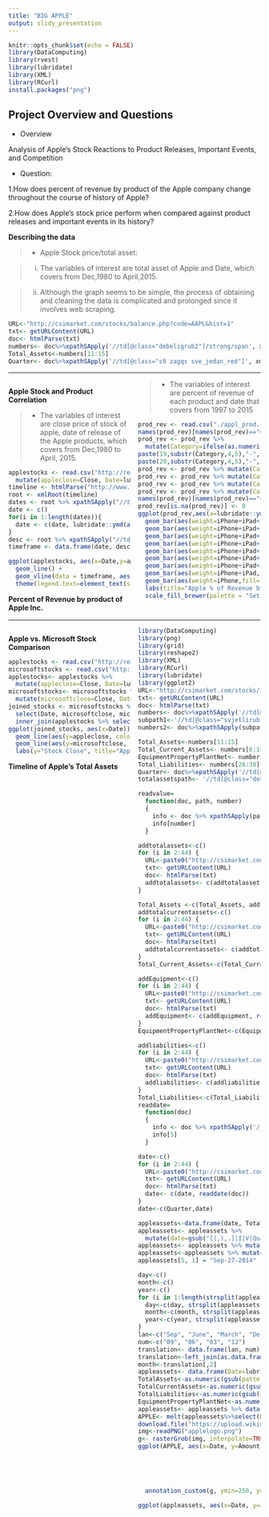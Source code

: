 ```yaml
---
title: "BIG APPLE"
output: slidy_presentation
---
```


```r
knitr::opts_chunk$set(echo = FALSE)
library(DataComputing)
library(rvest)
library(lubridate)
library(XML)
library(RCurl)
install.packages("png")
```
<style>
  .col2 {
    columns: 2 200px;         /* number of columns and width in pixels*/
    -webkit-columns: 2 200px; /* chrome, safari */
    -moz-columns: 2 200px;    /* firefox */
    padding-right=
  }
  .col3 {
    columns: 3 100px;
    -webkit-columns: 3 100px;
    -moz-columns: 3 100px;
  }
</style>

## Project Overview and Questions

 * Overview

Analysis of Apple's Stock Reactions to Product Releases, Important Events, and Competition

 * Question: 
 
 1.How does percent of revenue by product of the Apple company change throughout the course of history of Apple?

 2.How does Apple's stock price perform when compared against product releases and important events in its history?

**Describing the data**

> * Apple Stock price/total asset: 

> i. The variables of interest are total asset of Apple and Date, which covers from Dec,1980 to April,2015.

> ii. Although the graph seems to be simple, the process of obtaining and cleaning the data is complicated and prolonged since it involves web scraping.

```r
URL<-"http://csimarket.com/stocks/balance.php?code=AAPL&hist=1"
txt<- getURLContent(URL)
doc<- htmlParse(txt)
numbers<- doc%>%xpathSApply('//td[@class="debeligrub2"]/strong/span', xmlValue)
Total_Assets<-numbers[11:15]
Quarter<- doc%>%xpathSApply('//td[@class="s9 zagqs sve_jedan_red"]', xmlValue)
```

----

<div class="col2">
**Apple Stock and Product Correlation**

> * The variables of interest are close price of stock of apple, date of release of the Apple products, which covers from Dec,1980 to April, 2015.

```r
applestocks <- read.csv("http://real-chart.finance.yahoo.com/table.csv?s=AAPL&d=3&e=29&f=2016&g=d&a=11&b=12&c=1980&ignore=.csv") %>%
  mutate(appleclose=Close, Date=lubridate::ymd(Date), applevolume=Volume)
timeline <- htmlParse("http://www.timetoast.com/timelines/apple-product-release-dates")
root <- xmlRoot(timeline)
dates <- root %>% xpathSApply("//time",xmlValue)
date <- c()
for(i in 1:length(dates)){
  date <- c(date, lubridate::ymd(as.Date(dates[i], "%B %dst, %Y")))
}
desc <- root %>% xpathSApply("//td/b",xmlValue)
timeframe <- data.frame(date, desc)
```

```r
ggplot(applestocks, aes(x=Date,y=appleclose)) + 
  geom_line() +
  geom_vline(data = timeframe, aes(xintercept = as.numeric(date), col=desc)) +
  theme(legend.text=element_text(size = 10))+ labs(title="Apple Stock Prices and Product Release Dates",x="Date", y="Stock Close", col='Event')
```

**Percent of Revenue by product of Apple Inc.**

> * The variables of interest are percent of revenue of each product and date that covers from 1997 to 2015

```r
prod_rev <- read.csv("./appl_prod.csv")
names(prod_rev)[names(prod_rev)=="Other.products"] <- "Other"
prod_rev <- prod_rev %>%
  mutate(Category=ifelse(as.numeric(substr(Category,4,5)>50),
paste(19,substr(Category,4,5),"-",substr(Category,1,2),sep=""),
paste(20,substr(Category,4,5),"-",substr(Category,1,2),sep="")))
prod_rev <- prod_rev %>% mutate(Category=gsub("Q1$","01-01",Category))
prod_rev <- prod_rev %>% mutate(Category=gsub("Q2$","04-01",Category))
prod_rev <- prod_rev %>% mutate(Category=gsub("Q3$","07-01",Category))
prod_rev <- prod_rev %>% mutate(Category=gsub("Q4$","10-01",Category))
names(prod_rev)[names(prod_rev)=="Category"] <- "Date"
prod_rev[is.na(prod_rev)] <- 0
ggplot(prod_rev,aes(x=lubridate::ymd(Date))) +
  geom_bar(aes(weight=iPhone+iPad+iPod+Mac+Services+Other+Peripherals+Software+Music,fill='Music')) + 
  geom_bar(aes(weight=iPhone+iPad+iPod+Mac+Services+Other+Peripherals+Software,fill='Software')) + 
  geom_bar(aes(weight=iPhone+iPad+iPod+Mac+Services+Other+Peripherals, fill='Peripherals')) + 
  geom_bar(aes(weight=iPhone+iPad+iPod+Mac+Services+Other,fill='Other')) +
  geom_bar(aes(weight=iPhone+iPad+iPod+Mac+Services,fill='Services')) + 
  geom_bar(aes(weight=iPhone+iPad+iPod+Mac,fill='Mac')) + 
  geom_bar(aes(weight=iPhone+iPad+iPod,fill='iPod')) + 
  geom_bar(aes(weight=iPhone+iPad,fill='iPad')) + 
  geom_bar(aes(weight=iPhone,fill='iPhone')) +
  labs(title="Apple % of Revenue by Product", x="Date", y="% of Revenue", fill='Product') +
  scale_fill_brewer(palette = "Set1")
```
</div>

----

<div class="col2">
**Apple vs. Microsoft Stock Comparison**

```r
applestocks <- read.csv("http://real-chart.finance.yahoo.com/table.csv?s=AAPL&d=3&e=29&f=2016&g=d&a=11&b=12&c=1980&ignore=.csv")
microsoftstocks <- read.csv("http://real-chart.finance.yahoo.com/table.csv?s=MSFT&d=3&e=30&f=2016&g=d&a=2&b=13&c=1986&ignore=.csv")
applestocks<- applestocks %>%
  mutate(appleclose=Close, Date=lubridate::ymd(Date), applevolume=Volume)
microsoftstocks<- microsoftstocks %>%
  mutate(microsoftclose=Close, Date=lubridate::ymd(Date), microsoftvolume=Volume)
joined_stocks <- microsoftstocks %>%
  select(Date, microsoftclose, microsoftvolume) %>%
  inner_join(applestocks %>% select(Date, appleclose,applevolume), by=c("Date"="Date"))
ggplot(joined_stocks, aes(x=Date)) +
  geom_line(aes(y=appleclose, color="Apple")) +
  geom_line(aes(y=microsoftclose, color="Microsoft")) +
  labs(y="Stock Close", title="Apple vs. Microsoft Stock Prices", color="Company")
```

**Timeline of Apple's Total Assets**
```r
library(DataComputing)
library(png)
library(grid)
library(reshape2)
library(XML)
library(RCurl)
library(lubridate)
library(ggplot2)
URL<-"http://csimarket.com/stocks/balance.php?code=AAPL&hist=1"
txt<- getURLContent(URL)
doc<- htmlParse(txt)
numbers<- doc%>%xpathSApply('//td[@class="debeligrub2"]/strong/span', xmlValue)
subpath1<-'//td[@class="svjetlirub"]/span'
numbers2<- doc%>%xpathSApply(subpath1, xmlValue)

Total_Assets<-numbers[11:15]
Total_Current_Assets<- numbers[6:10]
EquipmentPropertyPlantNet<- numbers2[41:45]
Total_Liabilities<- numbers[26:30]
Quarter<- doc%>%xpathSApply('//td[@class="s9 zagqs sve_jedan_red"]', xmlValue)
totalassetspath<- '//td[@class="debeligrub2"]/strong/span'

readvalue= 
  function(doc, path, number)
  {
    info <- doc %>% xpathSApply(path, xmlValue)
    info[number]
  }

addtotalassets<-c()
for (i in 2:44) {
  URL<-paste0("http://csimarket.com/stocks/balance.php?code=AAPL&hist=",i)
  txt<- getURLContent(URL)
  doc<- htmlParse(txt)
  addtotalassets<- c(addtotalassets, readvalue(doc, totalassetspath, 15))
}

Total_Assets <-c(Total_Assets, addtotalassets)
addtotalcurrentassets<-c()
for (i in 2:44) {
  URL<-paste0("http://csimarket.com/stocks/balance.php?code=AAPL&hist=",i)
  txt<- getURLContent(URL)
  doc<- htmlParse(txt)
  addtotalcurrentassets<- c(addtotalcurrentassets, readvalue(doc, totalassetspath, 10))
}
Total_Current_Assets<-c(Total_Current_Assets, addtotalcurrentassets)

addEquipment<-c()
for (i in 2:44) {
  URL<-paste0("http://csimarket.com/stocks/balance.php?code=AAPL&hist=",i)
  txt<- getURLContent(URL)
  doc<- htmlParse(txt)
  addEquipment<- c(addEquipment, readvalue(doc, subpath1, 45))
}
EquipmentPropertyPlantNet<-c(EquipmentPropertyPlantNet, addEquipment)

addliabilities<-c()
for (i in 2:44) {
  URL<-paste0("http://csimarket.com/stocks/balance.php?code=AAPL&hist=",i)
  txt<- getURLContent(URL)
  doc<- htmlParse(txt)
  addliabilities<- c(addliabilities, readvalue(doc, totalassetspath, 30))
}
Total_Liabilities<-c(Total_Liabilities, addliabilities)
readdate= 
  function(doc)
  {
    info <- doc %>% xpathSApply('//td[@class="s9 zagqs sve_jedan_red"]', xmlValue)
    info[5]
  }

date<-c()
for (i in 2:44) {
  URL<-paste0("http://csimarket.com/stocks/balance.php?code=AAPL&hist=",i)
  txt<- getURLContent(URL)
  doc<- htmlParse(txt)
  date<- c(date, readdate(doc))
}
date<-c(Quarter,date)

appleassets<-data.frame(date, Total_Assets)
appleassets<- appleassets %>%
  mutate(date=gsub("[(,),.]|I|V|Quarter|", "", date))
appleassets<- appleassets %>% mutate(date=gsub(" ", "-", date))
appleassets<-appleassets %>% mutate(date=gsub('.{1}$', "", date))
appleassets[5, 1] = "Sep-27-2014"

day<-c()
month<-c()
year<-c()
for (i in 1:length(strsplit(appleassets$date, "-"))) {
  day<-c(day, strsplit(appleassets$date, "-")[[i]][2])
  month<-c(month, strsplit(appleassets$date, "-")[[i]][1])
  year<-c(year, strsplit(appleassets$date, "-")[[i]][3])
}
lan<-c("Sep", "June", "March", "Dec")
num<-c("09", "06", "03", "12")
translation<- data.frame(lan, num)
translation<-left_join(as.data.frame(month), translation, by=c("month"="lan"))
month<-translation[,2]
appleassets<- data.frame(Date=lubridate::ymd(paste0(year,"-", month, "-", day)), appleassets) %>% select(Date, Total_Assets) %>% mutate(Total_Assets=gsub(pattern = ".000$", "", Total_Assets))
TotalAssets<-as.numeric(gsub(pattern = ",", "", Total_Assets))/1000
TotalCurrentAssets<-as.numeric(gsub(pattern = ",", "", Total_Current_Assets))/1000
TotalLiabilities<-as.numeric(gsub(pattern = ",", "", Total_Liabilities))/1000
EquipmentPropertyPlantNet<-as.numeric(gsub(pattern = ",", "", EquipmentPropertyPlantNet))/1000
appleassets<- appleassets %>% data.frame(TotalAssets, EquipmentPropertyPlantNet, TotalLiabilities)
APPLE<- melt(appleassets%>%select(Date, TotalAssets, EquipmentPropertyPlantNet, TotalLiabilities), id="Date", value.name = "AmountinBillions")
download.file("https://upload.wikimedia.org/wikipedia/commons/thumb/f/fa/Apple_logo_black.svg/768px-Apple_logo_black.svg.png", destfile = "applelogo.png", mode="wb")
img<-readPNG("applelogo.png")
g<- rasterGrob(img, interpolate=TRUE)
ggplot(APPLE, aes(x=Date, y=AmountinBillions))+geom_smooth(aes(color=variable, fill=variable))+labs(y="Amount (in Billions)", title="2004-2016")+theme(axis.title.x=element_text(size=20), 
                                                                                                                                                       axis.title.y=element_text(size=20), 
                                                                                                                                                       plot.title=element_text(size=30),
                                                                                                                                                       panel.grid.major=element_blank(),
                                                                                                                                                       panel.background=element_rect(fill="white"),
                                                                                                                                                       panel.grid.minor=element_blank())+geom_point(shape=1, aes(color=variable))+
  annotation_custom(g, ymin=250, ymax=300)
```

```r
ggplot(appleassets, aes(x=Date, y=as.numeric(TotalAssets)))+geom_smooth()+labs(y="Total Assets", title="Apple's Total Assets")
```
</div>
